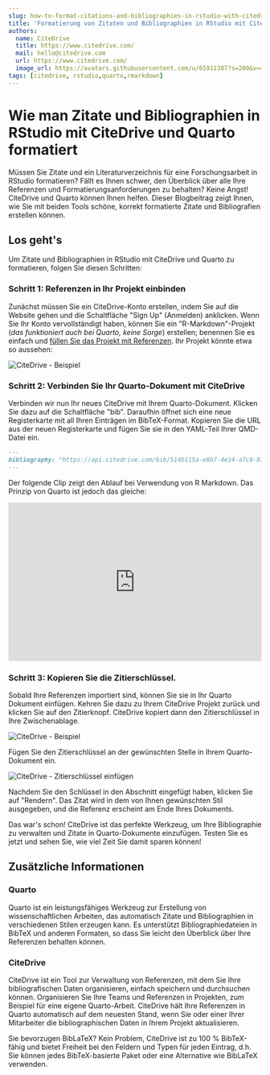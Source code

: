 ```yaml
---
slug: how-to-format-citations-and-bibliographies-in-rstudio-with-citedrive-and-quarto
title: 'Formatierung von Zitaten und Bibliographien in RStudio mit CiteDrive und Quarto'
authors:
  name: CiteDrive
  title: https://www.citedrive.com/
  mail: hello@citedrive.com
  url: https://www.citedrive.com/
  image_url: https://avatars.githubusercontent.com/u/65911387?s=200&v=4
tags: [citedrive, rstudio,quarto,rmarkdown]
---
```


# Wie man Zitate und Bibliographien in RStudio mit CiteDrive und Quarto formatiert


Müssen Sie Zitate und ein Literaturverzeichnis für eine Forschungsarbeit in RStudio formatieren? Fällt es Ihnen schwer, den Überblick über alle Ihre Referenzen und Formatierungsanforderungen zu behalten? Keine Angst! CiteDrive und Quarto können Ihnen helfen. Dieser Blogbeitrag zeigt Ihnen, wie Sie mit beiden Tools schöne, korrekt formatierte Zitate und Bibliografien erstellen können.


## Los geht's

Um Zitate und Bibliographien in RStudio mit CiteDrive und Quarto zu formatieren, folgen Sie diesen Schritten:


### Schritt 1: Referenzen in Ihr Projekt einbinden

Zunächst müssen Sie ein CiteDrive-Konto erstellen, indem Sie auf die Website gehen und die Schaltfläche "Sign Up" (Anmelden) anklicken. Wenn Sie Ihr Konto vervollständigt haben, können Sie ein "R-Markdown"-Projekt (*das funktioniert auch bei Quarto, keine Sorge*) erstellen; benennen Sie es einfach und [füllen Sie das Projekt mit Referenzen](https://citedrive.medium.com/adding-bibliographic-references-to-rstudio-using-citedrive-create-citations-in-r-markdown-or-9b1e1ab59cf6). Ihr Projekt könnte etwa so aussehen:

![CiteDrive - Beispiel](@site/static/img/tutorial/citedrive_project_example.png)

### Schritt 2: Verbinden Sie Ihr Quarto-Dokument mit CiteDrive

Verbinden wir nun Ihr neues CiteDrive mit Ihrem Quarto-Dokument. Klicken Sie dazu auf die Schaltfläche "bib". Daraufhin öffnet sich eine neue Registerkarte mit all Ihren Einträgen im BibTeX-Format. Kopieren Sie die URL aus der neuen Registerkarte und fügen Sie sie in den YAML-Teil Ihrer QMD-Datei ein.

````md
---
bibliography: "https://api.citedrive.com/bib/514b115a-e8b7-4e14-a7c8-83e88337ad12/references.bib?x=eyJpZCI6ICI1MTRiFTE1YS1lOGI3LTRlMTQtYTdjOC04M2U4ODMzN2FkMTIiLCAidXNlciI6ICI5NzgiLCAic2lnbmF0dXJlIjogIjBkZDgzNGM1NDg2YzE2MTRhYTUzZDAyNmI1YjFhZjgxNTg3ODc4NDQ3Yzk1ODQ1ZWI2ZTA5UTQ5YTFlNDdlMGIifQ==.bib"
---
````

Der folgende Clip zeigt den Ablauf bei Verwendung von R Markdown. Das Prinzip von Quarto ist jedoch das gleiche:

<iframe width="100%" height="315" src="https://www.youtube.com/embed/7ON96F0GD-Y" title="YouTube video player" frameborder="0" allow="accelerometer; autoplay; clipboard-write; encrypted-media; gyroscope; picture-in-picture" allowfullscreen></iframe>

### Schritt 3: Kopieren Sie die Zitierschlüssel.

Sobald Ihre Referenzen importiert sind, können Sie sie in Ihr Quarto Dokument einfügen. Kehren Sie dazu zu Ihrem CiteDrive Projekt zurück und klicken Sie auf den Zitierknopf. CiteDrive kopiert dann den Zitierschlüssel in Ihre Zwischenablage.

![CiteDrive - Beispiel](@site/static/img/tutorial/citedrive_copy_citation.gif)

Fügen Sie den Zitierschlüssel an der gewünschten Stelle in Ihrem Quarto-Dokument ein.

![CiteDrive - Zitierschlüssel einfügen](@site/static/img/tutorial/citedrive_paste_citation_rstudio.gif)


Nachdem Sie den Schlüssel in den Abschnitt eingefügt haben, klicken Sie auf "Rendern". Das Zitat wird in dem von Ihnen gewünschten Stil ausgegeben, und die Referenz erscheint am Ende Ihres Dokuments.

Das war's schon! CiteDrive ist das perfekte Werkzeug, um Ihre Bibliographie zu verwalten und Zitate in Quarto-Dokumente einzufügen. Testen Sie es jetzt und sehen Sie, wie viel Zeit Sie damit sparen können!

## Zusätzliche Informationen

### Quarto
Quarto ist ein leistungsfähiges Werkzeug zur Erstellung von wissenschaftlichen Arbeiten, das automatisch Zitate und Bibliographien in verschiedenen Stilen erzeugen kann. Es unterstützt Bibliographiedateien in BibTeX und anderen Formaten, so dass Sie leicht den Überblick über Ihre Referenzen behalten können.


### CiteDrive
CiteDrive ist ein Tool zur Verwaltung von Referenzen, mit dem Sie Ihre bibliografischen Daten organisieren, einfach speichern und durchsuchen können. Organisieren Sie Ihre Teams und Referenzen in Projekten, zum Beispiel für eine eigene Quarto-Arbeit. CiteDrive hält Ihre Referenzen in Quarto automatisch auf dem neuesten Stand, wenn Sie oder einer Ihrer Mitarbeiter die bibliographischen Daten in Ihrem Projekt aktualisieren.

Sie bevorzugen BibLaTeX? Kein Problem, CiteDrive ist zu 100 % BibTeX-fähig und bietet Freiheit bei den Feldern und Typen für jeden Eintrag, d.h. Sie können jedes BibTeX-basierte Paket oder eine Alternative wie BibLaTeX verwenden.

